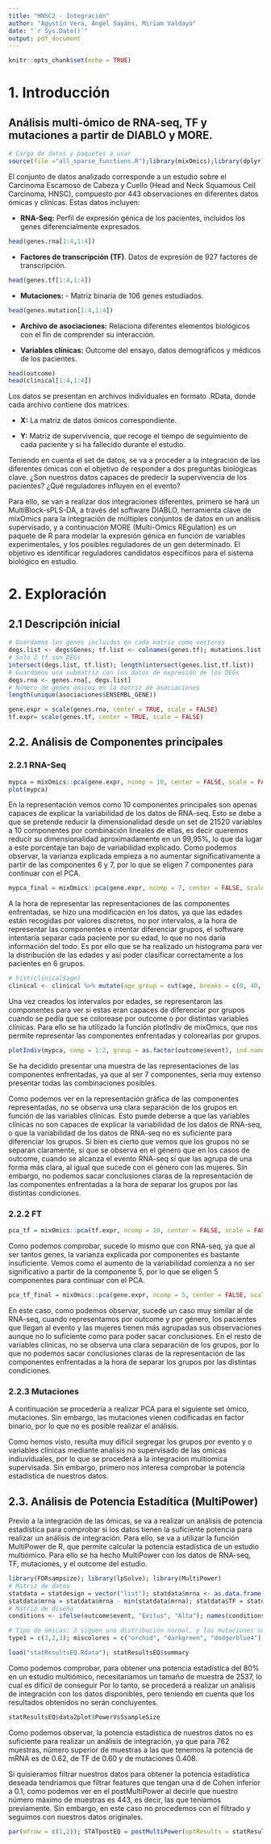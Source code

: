 ```yaml
---
title: "HNSC2 - Integración"
author: "Agustín Vera, Ángel Sayáns, Miriam Valdayo"
date: "`r Sys.Date()`"
output: pdf_document
---
```


```r
knitr::opts_chunk$set(echo = TRUE)
```

# 1. Introducción

## Análisis multi-ómico de RNA-seq, TF y mutaciones a partir de DIABLO y MORE.

```r
# Carga de datos y paquetes a usar
source(file ="all_sparse_functions.R");library(mixOmics);library(dplyr);load("data.RData")
```

El conjunto de datos analizado corresponde a un estudio sobre el Carcinoma Escamoso de Cabeza y Cuello (Head and Neck Squamous Cell Carcinoma, HNSC), compuesto por 443 observaciones en diferentes datos ómicas y clínicas. Estas datos incluyen:

-   **RNA-Seq:** Perfil de expresión génica de los pacientes, incluidos los genes diferencialmente expresados.

```r
head(genes.rna[1:4,1:4])
```

-   **Factores de transcripción (TF)**. Datos de expresión de 927 factores de transcripción.

```r
head(genes.tf[1:4,1:4])
```

-   **Mutaciones:** - Matriz binaria de 106 genes estudiados.

```r
head(genes.mutation[1:4,1:4])
```

-   **Archivo de asociaciones:** Relaciona diferentes elementos biológicos con el fin de comprender su interacción.

-   **Variables clínicas:** Outcome del ensayo, datos demográficos y médicos de los pacientes.

```r
head(outcome)
head(clinical[1:4,1:4])
```
Los datos se presentan en archivos individuales en formato .RData, donde cada archivo contiene dos matrices:

-   **X:** La matriz de datos ómicos correspondiente.

-   **Y:** Matriz de supervivencia, que recoge el tiempo de seguimiento de cada paciente y si ha fallecido durante el estudio.

Teniendo en cuenta el set de datos, se va a proceder a la integración de las diferentes ómicas con el objetivo de responder a dos preguntas biológicas clave. ¿Son nuestros datos capaces de predecir la supervivencia de los pacientes? ¿Qué reguladores influyen en el evento?

Para ello, se van a realizar dos integraciones diferentes, primero se hará un MultiBlock-sPLS-DA, a través del software DIABLO, herramienta clave de mixOmics para la integración de múltiples conjuntos de datos en un análisis supervisado, y a continuación MORE (Multi-Omics REgulation) es un paquete de R para modelar la expresión génica en función de variables experimentales, y los posibles reguladores de un gen determinado. El objetivo es identificar reguladores candidatos específicos para el sistema biológico en estudio.

# 2. Exploración  

## 2.1 Descripción inicial

```r
# Guardamos los genes incluidos en cada matriz como vectores
degs.list <- degs$Genes; tf.list <- colnames(genes.tf); mutations.list <- colnames(genes.mutation); genes.list <- colnames(genes.rna)
# Solo 2 tf son DEGs
intersect(degs.list, tf.list); length(intersect(genes.list,tf.list))
# Guardamos una submatriz con los datos de expresión de los DEGs
degs.rna <- genes.rna[, degs.list]
# Número de genes únicos en la matriz de asociaciones
length(unique(asociaciones$ENSEMBL_GENE))
```
```r
gene.expr = scale(genes.rna, center = TRUE, scale = FALSE)
tf.expr= scale(genes.tf, center = TRUE, scale = FALSE)
```

## 2.2. Análisis de Componentes principales

### 2.2.1 RNA-Seq
```r
mypca = mixOmics::pca(gene.expr, ncomp = 10, center = FALSE, scale = FALSE)
plot(mypca)
```

En la representación vemos como 10 componentes principales son apenas capaces de explicar la variabilidad de los datos de RNA-seq. Esto se debe a que se pretende reducir la dimensionalidad desde un set de 21520 variables a 10 componentes por combinación lineales de ellas, es decir queremos reducir su dimensionalidad aproximadamente en un 99,95%, lo que da lugar a este porcentaje tan bajo de variabilidad explicado. Como podemos observar, la varianza explicada empieza a no aumentar significativamente a partir de las componentes 6 y 7, por lo que se eligen 7 componentes para continuar con el PCA.

```r
mypca_final = mixOmics::pca(gene.expr, ncomp = 7, center = FALSE, scale = FALSE)
```

A la hora de representar las representaciones de las componentes enfrentadas, se hizo una modificación en los datos, ya que las edades están recogidas por valores discretos, no por intervalos, a la hora de representar las componentes e intentar diferenciar grupos, el software intentaría separar cada paciente por su edad, lo que no nos daría información del todo. Es por ello que se ha realizado un histograma para ver la distribución de las edades y así poder clasificar correctamente a los pacientes en 6 grupos.

```r
# hist(clinical$age)
clinical <- clinical %>% mutate(age_group = cut(age, breaks = c(0, 40, 50, 60, 70, Inf), labels = c("0-40", "40-50", "50-60", "60-70","70-+70"),right = FALSE))
```

Una vez creados los intervalos por edades, se representaron las componentes para ver si estas eran capaces de diferenciar por grupos cuando se pedía que se colorease por outcome o por distintas variables clínicas. Para ello se ha utilizado la función plotIndiv de mixOmics, que nos permite representar las componentes enfrentadas y colorearlas por grupos.


```r
plotIndiv(mypca, comp = 1:2, group = as.factor(outcome$event), ind.names = NULL, style = "ggplot2", legend = TRUE, legend.position = "right", legend.title = "outcome", ellipse = TRUE, ellipse.level = 0.95, centroid = FALSE); plotIndiv(mypca_final, comp = 1:2, ind.names = NULL,group = clinical$tobacco_smoking_history,col = rainbow(5), style = "ggplot2", legend = TRUE, legend.position = "right", legend.title = "Smoking", ellipse = TRUE, ellipse.level = 0.95, centroid = FALSE); plotIndiv(mypca_final, comp = 1:2, ind.names = NULL,group = clinical$age_group,style = "ggplot2", legend = TRUE, legend.position = "right",  legend.title="Age group", ellipse = TRUE,ellipse.level = 0.95, centroid = FALSE); plotIndiv(mypca_final, comp = 1:2, ind.names = NULL,group = clinical$gender, col = rainbow(2), style = "ggplot2", legend = TRUE, legend.position = "right", legend.title = "Gender", ellipse = TRUE, ellipse.level = 0.95, centroid = FALSE); plotIndiv(mypca_final, comp = 1:2, ind.names = NULL,group = clinical$age_group,style = "ggplot2", legend = TRUE, legend.position = "right", legend.title = "Smoking", ellipse = TRUE, ellipse.level = 0.95, centroid = FALSE);plotIndiv(mypca_final, comp = 1:2, ind.names = NULL,group = clinical$alcohol_history_documented,style = "ggplot2", legend = TRUE, legend.position = "right", legend.title = "Alcohol", ellipse = TRUE, ellipse.level = 0.95, centroid = FALSE); plotIndiv(mypca_final, comp = 1:2,ind.names = NULL,group = clinical$lymphnode_neck_dissection,style = "ggplot2", legend = TRUE, legend.position = "right",legend.title = "Lymphnode neck dissection", ellipse = TRUE, ellipse.level = 0.95, centroid = FALSE); plotIndiv(mypca_final, comp = 1:2, ind.names = NULL, group = clinical$stage_event,style = "ggplot2", color=rainbow(4),legend = TRUE, legend.position = "right",legend.title = "Stage event", ellipse = TRUE, ellipse.level = 0.95, centroid = FALSE); plotIndiv(mypca_final, comp = c(1,6), ind.names = NULL,group = clinical$neoplasm_histologic_grade, style = "ggplot2", color=rainbow(3), legend = TRUE, legend.position = "right", legend.title = "Neoplasm histologic grade", ellipse = TRUE, ellipse.level = 0.95, centroid = FALSE)

```
Se ha decidido presentar una muestra de las representaciones de las componentes enfrentadas, ya que al ser 7 componentes, sería muy extenso presentar todas las combinaciones posibles.

Como podemos ver en la representación gráfica de las componentes representadas, no se observa una clara separación de los grupos en función de las variables clínicas. Esto puede deberse a que las variables clínicas no son capaces de explicar la variabilidad de los datos de RNA-seq, o que la variabilidad de los datos de RNA-seq no es suficiente para diferenciar los grupos. Si bien es cierto que vemos que los grupos no se separan claramente, sí que se observa en el género que en los casos de outcome, cuando se alcanza el evento RNA-seq sí que las agrupa de una forma más clara, al igual que sucede con el género con las mujeres. Sin embargo, no podemos sacar conclusiones claras de la representación de las componentes enfrentadas a la hora de separar los grupos por las distintas condiciones.


### 2.2.2 FT

```r
pca_tf = mixOmics::pca(tf.expr, ncomp = 10, center = FALSE, scale = FALSE);plot(pca_tf)
```

Como podemos comprobar, sucede lo mismo que con RNA-seq, ya que al ser tantos genes, la varianza explicada por componentes es bastante insuficiente. Vemos como el aumento de la variabilidad comienza a no ser significativo a partir de la componente 5, por lo que se eligen 5 componentes para continuar con el PCA.

```r
pca_tf_final = mixOmics::pca(gene.expr, ncomp = 5, center = FALSE, scale = FALSE); plotIndiv(pca_tf_final, comp = 1:2, ind.names = NULL,group = as.factor(outcome$event),style = "ggplot2",legend = TRUE, legend.position = "right", legend.title = "outcome", ellipse = TRUE, ellipse.level = 0.95, centroid = FALSE); plotIndiv(pca_tf_final, comp = 1:2, ind.names = NULL,group = clinical$tobacco_smoking_history,col = rainbow(5), style = "ggplot2", legend = TRUE, legend.position = "right", legend.title = "Smoking", ellipse = TRUE, ellipse.level = 0.95, centroid = FALSE);plotIndiv(pca_tf_final, comp = 1:2, ind.names = NULL, group = clinical$age_group,style = "ggplot2", legend = TRUE, legend.position = "right", legend.title="Age group", ellipse = TRUE,ellipse.level = 0.95, centroid = FALSE); plotIndiv(pca_tf_final, comp = 1:2, ind.names = NULL, group = clinical$gender, col = rainbow(2), style = "ggplot2", legend = TRUE, legend.position = "right", legend.title = "Gender", ellipse = TRUE, ellipse.level = 0.95, centroid = FALSE); plotIndiv(pca_tf_final, comp = 1:2,ind.names = NULL,group = clinical$alcohol_history_documented, style = "ggplot2", legend = TRUE, legend.position = "right", legend.title = "Alcohol", ellipse = TRUE, ellipse.level = 0.95, centroid = FALSE); plotIndiv(pca_tf_final, comp = 1:2,ind.names = NULL, group = clinical$lymphnode_neck_dissection,style = "ggplot2", legend = TRUE, legend.position = "right", legend.title = "Lymphnode neck disection", ellipse = TRUE, ellipse.level = 0.95, centroid = FALSE);plotIndiv(pca_tf_final, comp = 1:2, ind.names = NULL, group = clinical$neoplasm_histologic_grade,style = "ggplot2", color=rainbow(3),legend = TRUE, legend.position = "right", legend.title = "Neoplasm histologic grade", ellipse = TRUE, ellipse.level = 0.95, centroid = FALSE)
```

En este caso, como podemos observar, sucede un caso muy similar al de RNA-seq, cuando representamos por outcome y por género, los pacientes que llegan al evento y las mujeres tienen más agrupadas sus observaciones aunque no lo suficiente como para poder sacar conclusiones. En el resto de variables clínicas, no se observa una clara separación de los grupos, por lo que no podemos sacar conclusiones claras de la representación de las componentes enfrentadas a la hora de separar los grupos por las distintas condiciones.

### 2.2.3 Mutaciones

A continuación se procedería a realizar PCA para el siguiente set ómico, mutaciones. Sin embargo, las mutaciones vienen codificadas en factor binario, por lo que no es posible realizar el análisis. 

Como hemos visto, resulta muy dificil segregar los grupos por evento y o variables clínicas mediante analisis no supervisado de las omicas indiuviduales, por lo que se procederá a la integracion multiomica supervisada. Sin embargo, primero nos interesa comprobar la potencia estadística de nuestros datos. 


## 2.3. Análisis de Potencia Estadítica (MultiPower)

Previo a la integración de las ómicas, se va a realizar un análisis de potencia estadística para comprobar si los datos tienen la suficiente potencia para realizar un análisis de integración. Para ello, se va a utilizar la función MultiPower de R, que permite calcular la potencia estadística de un estudio multiómico. Para ello se ha hecho MultiPower con los datos de RNA-seq, TF, mutaciones, y el outcome del estudio.

```r
library(FDRsampsize); library(lpSolve); library(MultiPower)
# Matriz de datos
statdata = statdesign = vector("list"); statdata$mrna <- as.data.frame(t(genes.rna)); statdata$TF<-as.data.frame(t(genes.tf)); statdata$mutations<-as.data.frame(t(genes.mutation))
statdata$mrna = statdata$mrna - min(statdata$mrna); statdata$TF = statdata$TF - min(statdata$TF); statdata$mutations = statdata$mutations - min(statdata$mutations)  
# Matriz de diseño
conditions <- ifelse(outcome$event, "Exitus", "Alta"); names(conditions) <- rownames(outcome); statdesign <- list(mrna = conditions,TF = conditions,mutations = conditions)
```

```r
# Tipo de ómicas: 2 siguen una distribución normal, y las mutaciones son datos binarios
type1 = c(2,2,3); miscolores = c("orchid", "darkgreen", "dodgerblue4"); names(miscolores) = names(statdata); par(mfrow = c(1,2)); statResultsEQ = MultiPower(data = statdata, groups = statdesign, type = type1, omicPower = 0.6, averagePower = 0.8, fdr = 0.05, equalSize = TRUE,max.size = 10000, omicCol = miscolores)
```

```r
load("statResultsEQ.Rdata"); statResultsEQ$summary
```
Como podemos comprobar, para obtener una potencia estadística del 80% en un estudio multiómico, necesitaríamos un tamaño de muestra de 2537, lo cual es difícil de conseguir Por lo tanto, se procederá a realizar un análisis de integración con los datos disponibles, pero teniendo en cuenta que los resultados obtenidos no serán concluyentes.

```r
statResultsEQ$data2plot$PowerVsSsampleSize
```

Como podemos observar, la potencia estadística de nuestros datos no es suficiente para realizar un análisis de integración, ya que para 762 muestras, número superior de muestras a las que tenemos la potencia de mRNA es de 0.62, de TF de 0.60 y de mutaciones 0.408. 

Si quisieramos filtrar nuestros datos para obtener la potencia estadística deseada tendríamos que filtrar features que tengan una d de Cohen inferior a 0.1, como podemos ver en el postMultiPower al decirle que nuestro número máximo de muestras es 443, es decir, las que teníamos previamente. Sin embargo, en este caso no procedemos con el filtrado y seguimos con nuestros datos originales. 
```r
par(mfrow = c(1,2)); STATpostEQ = postMultiPower(optResults = statResultsEQ, max.size = 443, omicCol = miscolores)
```


